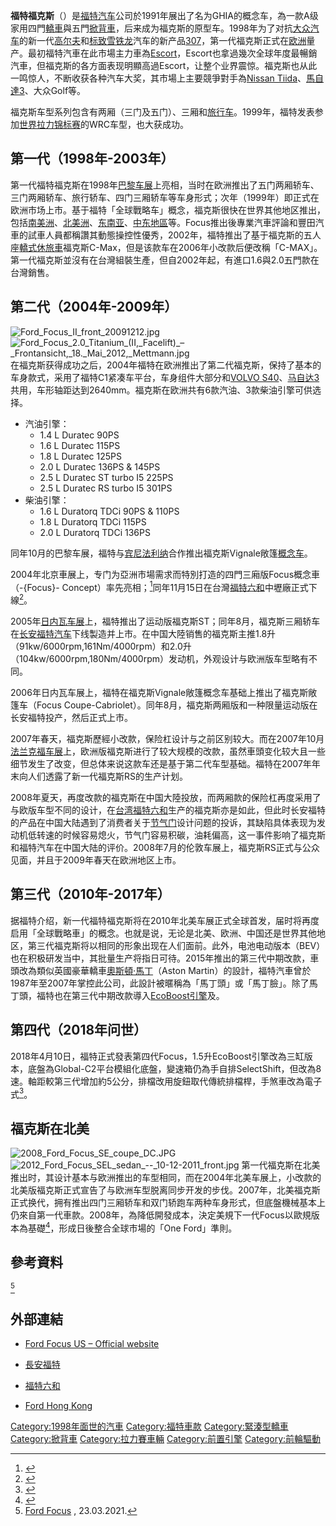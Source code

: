 {{NoteTA
|G1=Transport
|1=zh-hans:福克斯; zh-hant:Focus;
|2=zh-cn:大众; zh-tw:福斯
|3=zh-cn:高尔夫; zh-tw:Golf
}}
{{Infobox Automobile
|image        = File:2018 Ford Focus ST-Line EcoBoost 1.0 (1).jpg
|name         = Ford Focus 
|manufacturer = [[福特汽車|福特汽車]]
|production   = 1998年至今
|layout       = [[前置引擎前輪驅動|前置引擎前輪驅動]]（[[FF|FF]]）
|predecessor  = [[福特Escort|福特Escort]]（歐洲）<br />[[福特Laser|福特Laser]]（亞洲與大洋洲）
|class        = [[緊湊型轎車|緊湊型轎車]]
|body_style   =4門[[轎車|轎車]]<br />3門與5門[[掀背車|掀背車]]<br />5門[[旅行車|旅行車]]<br />2門[[敞篷車|敞篷車]]（部份地區）
|related      = 
|designer     = 
}}
'''福特福克斯'''（{{lang-en|'''Ford Focus'''}}）是[[福特汽车|福特汽车]]公司於1991年展出了名为GHIA的概念车，為一款A级家用四門[[轎車|轎車]]與五門[[掀背車|掀背車]]，后来成为福克斯的原型车。1998年为了对抗[[大众汽车|大众汽车]]的新一代[[大众高尔夫|高尔夫]]和[[标致汽车|标致]][[雪铁龙|雪铁龙]]汽车的新产品[[标致307|307]]，第一代福克斯正式在[[欧洲|欧洲]]量产。最初福特汽車在此市場主力車為[[福特護衛|Escort]]，Escort也拿過幾次全球年度最暢銷汽車，但福克斯的各方面表现明顯高過Escort，让整个业界震惊。福克斯也从此一鸣惊人，不断收获各种汽车大奖，其市場上主要競爭對手為[[日產Tiida|Nissan Tiida]]、[[馬自達3|馬自達3]]、大众Golf等。

福克斯车型系列包含有两厢（三门及五门）、三厢和[[旅行车|旅行车]]。1999年，福特发表参加[[世界拉力锦标赛|世界拉力锦标赛]]的WRC车型，也大获成功。

== 第一代（1998年-2003年） ==
{{multiple image
| align = left
| direction = vertical
| width = 250
| image1 = 2003 Ford Focus (LR MY03) Ghia sedan (2015-06-27) 01.jpg
| image2 = Ford Focus MK I 1.8 TDDi Ambiente.jpg
| image3 = 2007 Ford Focus wagon -- 11-06-2010.jpg
| total_width = 
| alt1 = 
| caption1 = 第一代轎車版
| caption2 = 第一代緊湊版
| caption3 = 第一代旅行版
}}
第一代福特福克斯在1998年[[巴黎车展|巴黎车展]]上亮相，当时在欧洲推出了五门两厢轿车、三门两厢轿车、旅行轿车、四门三厢轿车等车身形式；次年（1999年）即正式在欧洲市场上市。基于福特「全球戰略车」概念，福克斯很快在世界其他地区推出，包括[[南美洲|南美洲]]、[[北美洲|北美洲]]、[[东南亚|东南亚]]、[[中东地區|中东地區]]等。Focus推出後專業汽車評論和豐田汽車的試車人員都稱讚其動態操控性優秀，2002年，福特推出了基于福克斯的五人座[[多功能休旅車|轎式休旅車]]福克斯C-Max，但是该款车在2006年小改款后便改稱「C-MAX」。第一代福克斯並沒有在台灣組裝生產，但自2002年起，有進口1.6與2.0五門款在台灣銷售。
{{Clear}}
== 第二代（2004年-2009年） ==
[[File:Ford_Focus_II_front_20091212.jpg|thumb]]
[[File:Ford_Focus_2.0_Titanium_(II,_Facelift)_–_Frontansicht,_18._Mai_2012,_Mettmann.jpg|thumb]]
在福克斯获得成功之后，2004年福特在欧洲推出了第二代福克斯，保持了基本的车身款式，采用了福特C1紧凑车平台，车身组件大部分和[[沃尔沃S40|VOLVO S40]]、[[马自达3|马自达3]]共用，车形轴距达到2640mm。福克斯在欧洲共有6款汽油、3款柴油引擎可供选择。
*汽油引擎：
**1.4 L Duratec 90PS
**1.6 L Duratec 115PS
**1.8 L Duratec 125PS
**2.0 L Duratec 136PS & 145PS
**2.5 L Duratec ST turbo I5 225PS
**2.5 L Duratec RS turbo I5 301PS
*柴油引擎：
**1.6 L Duratorq TDCi 90PS & 110PS
**1.8 L Duratorq TDCi 115PS
**2.0 L Duratorq TDCi 136PS
同年10月的巴黎车展，福特与[[宾尼法利纳|宾尼法利纳]]合作推出福克斯Vignale敞篷[[概念车|概念车]]。

2004年北京車展上，专门为亞洲市場需求而特別打造的四門三廂版Focus概念車（-{Focus}- Concept）率先亮相；<ref>{{cite web|url=http://news.u-car.com.tw/news-detail.asp?nid=1861|title=國產全新第二代Focus概念車北京車展全球首演|publisher=U-CAR|author=|5=|accessdate=2012-03-03|date=2004-06-10|language=zh-tw|deadurl=yes|archiveurl=https://web.archive.org/web/20070902045818/http://news.u-car.com.tw/news-detail.asp?nid=1861|archivedate=2007-09-02}}</ref>同年11月15日在台灣[[福特六和|福特六和]]中壢廠正式下線<ref>{{cite web |url=http://news.u-car.com.tw/article/2645 |title=領先全球 世界第一輛四門量產Ford Focus福特六和中壢廠正式下線 |publisher=U-CAR |author= |5= |accessdate=2017-05-24 |date=2004-11-16 |language=zh-tw |archive-date=2019-06-10 |archive-url=https://web.archive.org/web/20190610112655/https://news.u-car.com.tw/article/2645 |dead-url=no }}</ref>。

2005年[[日内瓦车展|日内瓦车展]]上，福特推出了运动版福克斯ST；同年8月，福克斯三厢轿车在[[长安福特汽车|长安福特汽车]]下线製造并上市。在中国大陸销售的福克斯主推1.8升（91kw/6000rpm,161Nm/4000rpm）和2.0升（104kw/6000rpm,180Nm/4000rpm）发动机，外观设计与欧洲版车型略有不同。

2006年日内瓦车展上，福特在福克斯Vignale敞篷概念车基础上推出了福克斯敞篷车（Focus Coupe-Cabriolet）。同年8月，福克斯两厢版和一种限量运动版在长安福特投产，然后正式上市。

2007年春天，福克斯歷經小改款，保险杠设计与之前区别较大。而在2007年10月[[法兰克福车展|法兰克福车展]]上，欧洲版福克斯进行了较大规模的改款，虽然車頭变化较大且一些细节发生了改变，但总体来说这款车还是基于第二代车型基础。福特在2007年年末向人们透露了新一代福克斯RS的生产计划。

2008年夏天，再度改款的福克斯在中国大陸投放，而两厢款的保险杠再度采用了与欧版车型不同的设计，在[[台湾|台湾]][[福特六和|福特六和]]生产的福克斯亦是如此，但此时长安福特的产品在中国大陆遇到了消费者关于[[节气门|节气门]]设计问题的投诉，其缺陷具体表现为发动机低转速的时候容易熄火，节气门容易积碳，油耗偏高，这一事件影响了福克斯和福特汽车在中国大陆的评价。2008年7月的伦敦车展上，福克斯RS正式与公众见面，并且于2009年春天在欧洲地区上市。
{{Clear}}
== 第三代（2010年-2017年） ==
{{multiple image
| align = left
| direction = vertical
| width = 250
| image1 = 2013 Ford Focus (LW II) Sport hatchback (2015-07-24) 01.jpg
| image2 = 2015 Ford Focus Titanium X EcoBoost 1.0.jpg
| total_width = 
| alt1 = 
| caption1 = 第三代緊湊版
| caption2 = 第三代中期改款
}}
据福特介绍，新一代福特福克斯将在2010年北美车展正式全球首发，届时将再度启用「全球戰略車」的概念。也就是说，无论是北美、欧洲、中国还是世界其他地区，第三代福克斯将以相同的形象出现在人们面前。此外，电池电动版本（BEV）也在积极研发当中，其批量生产将指日可待。2015年推出的第三代中期改款，車頭改為類似英國豪華轎車[[奧斯頓·馬丁|奧斯頓·馬丁]]（Aston Martin）的設計，福特汽車曾於1987年至2007年掌控此公司，此設計被暱稱為「馬丁頭」或「馬丁臉」。除了馬丁頭，福特也在第三代中期改款導入[[EcoBoost|EcoBoost引擎]]及{{tsl|en|Ford Sync|Sync系統}}。
{{Clear}}
== 第四代（2018年问世） ==
{{multiple image
| align = right
| direction = horizontal
| width = 200
| image1 = 2018 Ford Focus sedan (front).jpg
| image2 = 2018 Ford Focus sedan (rear).jpg
| caption2 = 
| total_width = 
| alt1 = 
| caption1 = 第四代四門版
}}
{{multiple image
| align = right
| direction = horizontal
| width = 200
| image1 = 2019 Ford Focus ST-Line EcoBoost (front).jpg
| image2 = 2019 Ford Focus ST-Line EcoBoost (rear).jpg
| caption2 = 
| total_width = 
| alt1 = 
| caption1 = 第四代五門版
}}
2018年4月10日，福特正式發表第四代Focus，1.5升EcoBoost引擎改為三缸版本，底盤為Global-C2平台模組化底盤，變速箱仍為手自排SelectShift，但改為8速。軸距較第三代增加約5公分，排檔改用旋鈕取代傳統排檔桿，手煞車改為電子式<ref>{{Cite web |url=https://autos.udn.com/autos/story/7826/3080460 |title=多種車型滿足所需 第四代Ford Focus正式發表 |access-date=2018-10-10 |archive-date=2021-02-25 |archive-url=https://web.archive.org/web/20210225131748/https://autos.udn.com/autos/story/7826/3080460 |dead-url=no }}</ref>。
{{Clear}}

== 福克斯在北美 ==
[[File:2008_Ford_Focus_SE_coupe_DC.JPG|thumb]]
[[File:2012_Ford_Focus_SEL_sedan_--_10-12-2011_front.jpg|thumb]]
第一代福克斯在北美推出时，其设计基本与欧洲推出的车型相同，而在2004年北美车展上，小改款的北美版福克斯正式宣告了与欧洲车型脱离同步开发的步伐。2007年，北美福克斯正式换代，拥有推出四门三厢轿车和双门轿跑车两种车身形式，但底盤機械基本上仍來自第一代車款。2008年，為降低開發成本，決定美規下一代Focus以歐規版本為基礎<ref>{{cite web|url=http://news.u-car.com.tw/news-detail.asp?nid=7392|title=降低開發成本，美規下一代Focus將以歐規版本為基礎|publisher=U-CAR|author=|5=|accessdate=2012-03-03|date=2008-04-15|language=zh-tw|deadurl=yes|archiveurl=https://web.archive.org/web/20100531072829/http://news.u-car.com.tw/news-detail.asp?nid=7392|archivedate=2010-05-31}}</ref>，形成日後整合全球市場的「One Ford」準則。
{{Clear}}
== 參考資料 ==
<ref>[https://justcars.info/ford-focus/2/ Ford Focus] {{Wayback|url=https://justcars.info/ford-focus/2/ |date=20210615140735 }}, 23.03.2021.</ref>
{{reflist}}

== 外部連結 ==
{{Commons category|Ford Focus}}
* {{en}}[http://www.ford.com/cars/focus/ Ford Focus US – Official website] {{Wayback|url=http://www.ford.com/cars/focus/ |date=20210423231147 }}
*{{zh-cn}}[https://web.archive.org/web/20161115142231/https://www.ford.com.cn/cars/allnewfocus/ 長安福特]
*{{zh-tw}}[https://web.archive.org/web/20161112210856/http://www.ford.com.tw/cars/all-new-focus 福特六和]
*{{en}}{{zh-hk}}[https://web.archive.org/web/20161115193620/http://www.hkford.com/en/focus Ford Hong Kong]

[[Category:1998年面世的汽車|Category:1998年面世的汽車]]
[[Category:福特車款|Category:福特車款]]
[[Category:緊湊型轎車|Category:緊湊型轎車]]
[[Category:掀背車|Category:掀背車]]
[[Category:拉力賽車輛|Category:拉力賽車輛]]
[[Category:前置引擎|Category:前置引擎]]
[[Category:前輪驅動|Category:前輪驅動]]